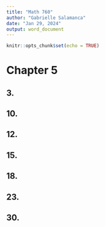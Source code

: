 ```yaml
---
title: "Math 760"
author: "Gabrielle Salamanca"
date: "Jan 29, 2024"
output: word_document
---
```


```r
knitr::opts_chunk$set(echo = TRUE)
```

# Chapter 5

## 3.
## 10.
## 12.
## 15.
## 18.
## 23.
## 30.